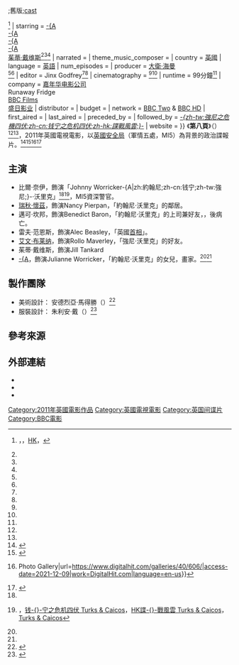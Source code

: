 {{Infobox television
| show_name = 第八頁<br/>（{{lang|en|Page Eight}}）
| image = <!--Page Eight DVD cover.jpg-->
| image_size = 
| image_alt = 
| caption = UK DVD cover
| genre = [[政治|政治]][[驚悚|驚悚]]、[[動作片|動作片]]
| creator = 
| based_on = 
| writer = 
| screenplay = 大衛·海爾<ref name="pbs-pageeight"/><ref name="hollywoodreporter-235670"/>
| story = 
| director = {{tsl|en|David Hare (playwright)|大衛·海爾 (編劇)|-{zh-tw:大衛·海爾;zh-cn:戴维·黑尔;}-}}<ref name="pbs-pageeight"/><ref name="hollywoodreporter-235670"/><ref name="atmovies-fpen31797469">{{@movies|id=fpen31797469|title=第八頁Page Eight|accessdate=2015-10-20 }};舊版{{cite web |url=http://app.atmovies.com.tw/movie/movie.cfm?action=filmdata&film_id=fpen31797469 |title=第八頁Page Eight |accessdate=2015-10-20 |archiveurl=http://archive.is/webcache.googleusercontent.com/search?q=cache:fs6jqPVlFAAJ:app.atmovies.com.tw/movie/movie.cfm%3Faction%3Dfilmdata%26film_id%3Dfpen31797469+&cd=3&hl=zh-TW&ct=clnk&gl=tw |archivedate=2015-10-17 }};[http://app.atmovies.com.tw/movie/movie.cfm?action=cast&film_id=fpen31797469 cast] {{webarchive|url=https://web.archive.org/web/20160306204954/http://app.atmovies.com.tw/movie/movie.cfm?action=cast&film_id=fpen31797469 |date=2016-03-06 }}</ref><ref name="cinemaxasia-page-eight-1010996">{{cite web|url= http://cinemaxasia.com/Cinemax/zh-tw/shows/page-eight-1010996/ | title= 第八頁Page Eight|accessdate=2015-10-20 | publisher= [[HBO_Asia|HBO Asia]]|language=zh}}，[http://cinemaxasia.com/Cinemax/zh-cn/shows/page-eight-1010996/ {{zh-cn}}]，[http://cinemaxasia.com/Cinemax/zh-hk/shows/page-eight-1010996/ HK{{zh-hk}}]，[http://cinemaxasia.com/Cinemax/en-vi/shows/page-eight-1010996/ {{en}}]</ref>
| starring = [[比·乃爾|-{A]]<br />[[麗素·慧絲|-{A]]<br />[[邁可·坎邦|-{A]]<br />[[雷夫·范恩斯|-{A]]<br />[[茱蒂·戴维斯|茱蒂·戴维斯]]<ref name="atmovies-fpen31797469"/><ref name="pbs-pageeight"/><ref name="hollywoodreporter-235670"/>
| narrated = 
| theme_music_composer = {{tsl|en|Paul Englishby}}
| country = [[英國|英國]]
| language = [[英語|英語]]
| num_episodes = 
| producer = [[大衛·海曼|大衛·海曼]]<br/>{{tsl|en|David Barron (film producer)|大衛·巴隆 (電影製作人)|大衛·巴隆}}<ref name="pbs-pageeight"/><ref name="hollywoodreporter-235670"/>
| editor = Jinx Godfrey<ref name="pbs-pageeight"/><ref name="hollywoodreporter-235670"/>
| cinematography = {{tsl|en|Martin Ruhe}}<ref name="pbs-pageeight"/><ref name="hollywoodreporter-235670"/>
| runtime = 99分鐘<ref name="atmovies-fpen31797469"/>
| company = [[嘉年华电影公司|嘉年华电影公司]]<br />Runaway Fridge<br />[[BBC_Films|BBC Films]]<br />[[盛日影业|盛日影业]]
| distributor = 
| budget = 
| network = [[英國廣播公司第二台|BBC Two]] & [[英國廣播公司高清台|BBC HD]]
| first_aired = {{Film date|TV=y|df=yes|2011|08|28|英國}}
| last_aired = 
| preceded_by = 
| followed_by = ''[[強尼之危機四伏|-{zh-tw:強尼之危機四伏;zh-cn:钱宁之危机四伏;zh-hk:諜戰風雲;}-]]''
| website = 
}}<!--{{各地中文名
|cn=
|hk=
|tw=
}} -->
《'''第八頁'''》（{{lang-en|Page Eight}}）<ref name="atmovies-fpen31797469"/><ref name="cinemaxasia-page-eight-1010996"/>，2011年英國電視電影，以[[英國安全局|英國安全局]]（軍情五處，MI5）為背景的政治諜報片。<ref>{{Cite news|url=http://www.guardian.co.uk/film/2011/may/04/edinburgh-film-festival-2011-lineup|title=Edinburgh film festival announces initial lineup|author=Child, Ben|work=[[The_Guardian|The Guardian]]|date=5 May 2011|accessdate=5 May 2011|language= en}}</ref><ref>{{cite web|title=Bill Nighy to reprise his role in The Worricker Trilogy|url=http://www.bbc.co.uk/mediacentre/latestnews/2013/the-worricker-trilogy.html|accessdate=2014-03-01|date=3 May 2013|publisher=BBC press release|language=en}}</ref><ref>{{Cite web|title=Page Eight premiere {{!}} Photo Gallery|url=https://www.digitalhit.com/galleries/40/606/|access-date=2021-12-09|work=DigitalHit.com|language=en-us}}</ref><ref>{{cite web|last=Young|first=Bill|title=Page Eight, a PBS Masterpiece, Nov 6|url=http://tellyspotting.org/2011/08/19/page-eight-a-pbs-masterpiece-nov-6/|work=Tellyspotting|accessdate=31 July 2013|date=19 August 2011 |language= en}}</ref>

==主演==
*比爾·奈伊，飾演「Johnny Worricker-{A|zh:約翰尼;zh-cn:钱宁;zh-tw:強尼;}-·沃里克」<ref name="atmovies-fpen31797469"/><ref name="cinemaxasia-turks-caicos-1017013">{{cite web|url= http://cinemaxasia.com/Cinemax/zh-tw/shows/turks-caicos-1017013/ | title= 強-{}-尼之危機四伏 Turks & Caicos|accessdate=2015-10-20 | publisher= [[HBO_Asia|HBO Asia]]|language=zh}}，[http://cinemaxasia.com/Cinemax/zh-cn/shows/turks-caicos-1017013/ 钱-{}-宁之危机四伏 Turks & Caicos{{zh-cn}}]，[http://cinemaxasia.com/Cinemax/zh-hk/shows/turks-caicos-1017013/ HK{{zh-hk}}諜-{}-戰風雲 Turks & Caicos]，[http://cinemaxasia.com/Cinemax/en-vi/shows/turks-caicos-1017013/ {{en}}Turks & Caicos]</ref>，MI5資深警官。
*[[麗素·慧絲|瑞秋·懷茲]]，飾演Nancy Pierpan，「約翰尼·沃里克」的鄰居。
*邁可·坎邦，飾演Benedict Baron，「約翰尼·沃里克」的上司兼好友，{{tsl|en|Director General of MI5|MI5歷任局長|MI5局長}}，後病亡。
*雷夫·范恩斯，飾演Alec Beasley，「英國[[首相|首相]]」。
*[[艾文·布莱纳|艾文·布莱纳]]，飾演Rollo Maverley，「強尼·沃里克」的好友。
*茱蒂·戴维斯，飾演Jill Tankard
*[[菲丽希缇·琼斯|-{A]]，飾演Julianne Worricker，「約翰尼·沃里克」的女兒，畫家。<ref name="pbs-pageeight"/><ref name="hollywoodreporter-235670"/>

== 製作團隊 ==
*美術設計： 安德烈亞·馬得勝（{{lang|en|Andrea Matheson}}）<ref name="pbs-pageeight">{{cite web|url= http://www.pbs.org/wgbh/masterpiece/pageeight/credits.html|title= Cast and Credits - Page Eight |language= en |date= |publisher= [[公共電視網|PBS]]|author= |accessdate=2015-10-20 }}</ref>
*服裝設計： 朱利安·戴（{{lang|en|Julian Day}}）<ref name="hollywoodreporter-235670">{{cite web|url= http://www.hollywoodreporter.com/review/page-eight-toronto-review-235670|title= Page Eight: Toronto Review|language= en |date= 2011-09-14|publisher= [[荷里活報道|The Hollywood Reporter]]|author=David Rooney |accessdate=2015-10-20 }}</ref>

== 參考來源 ==
{{Reflist|2}}

== 外部連結 ==
* {{IMDb title|1797469}}
* {{rottentomatoes|page_eight_2011}}
* {{douban}}

{{DEFAULTSORT:Page Eight}}
[[Category:2011年英國電影作品|Category:2011年英國電影作品]]
[[Category:英國電視電影|Category:英國電視電影]]
[[Category:英国间谍片|Category:英国间谍片]]
[[Category:BBC電影|Category:BBC電影]]